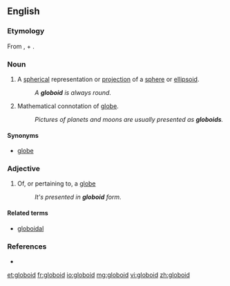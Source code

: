 ==English==

===Etymology===
From {{etyl|la|en}} {{term|globus|lang=la}}, {{etyl|fro|en}} {{term|globe|lang=fro}} + {{etyl|grc|en}} {{term|εἶδος||form, likeness|tr=eidos|lang=grc}}.

===Noun===
{{en-noun}}

# {{mathematics}} A [[spherical]] representation or [[projection]] of a [[sphere]] or [[ellipsoid]].
#: ''A '''globoid''' is always round.''
# Mathematical connotation of [[globe]].
#: ''Pictures of planets and moons are usually presented as '''globoids'''.''

====Synonyms====
* [[globe]]

===Adjective===
{{en-adj|-}}

# {{mathematics}} Of, or pertaining to, a [[globe]]
#: ''It's presented in '''globoid''' form.''

====Related terms====
* [[globoidal]]

===References===
* {{R:American Heritage 2000|globoid}}

[[et:globoid]]
[[fr:globoid]]
[[io:globoid]]
[[mg:globoid]]
[[vi:globoid]]
[[zh:globoid]]